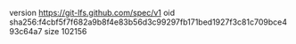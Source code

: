 version https://git-lfs.github.com/spec/v1
oid sha256:f4cbf5f7f682a9b8f4e83b56d3c99297fb171bed1927f3c81c709bce493c64a7
size 102156
